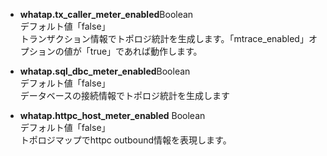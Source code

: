 -   **whatap.tx_caller_meter_enabled**<span class='type'>Boolean</span><br/>
    デフォルト値「false」<br/>
    トランザクション情報でトポロジ統計を生成します。「mtrace_enabled」オプションの値が「true」であれば動作します。

-   **whatap.sql_dbc_meter_enabled**<span class='type'>Boolean</span><br/>
    デフォルト値「false」<br/>データベースの接続情報でトポロジ統計を生成します

-   **whatap.httpc_host_meter_enabled** <span class='type'>Boolean</span><br/>
    デフォルト値「false」<br/>トポロジマップでhttpc outbound情報を表現します。
